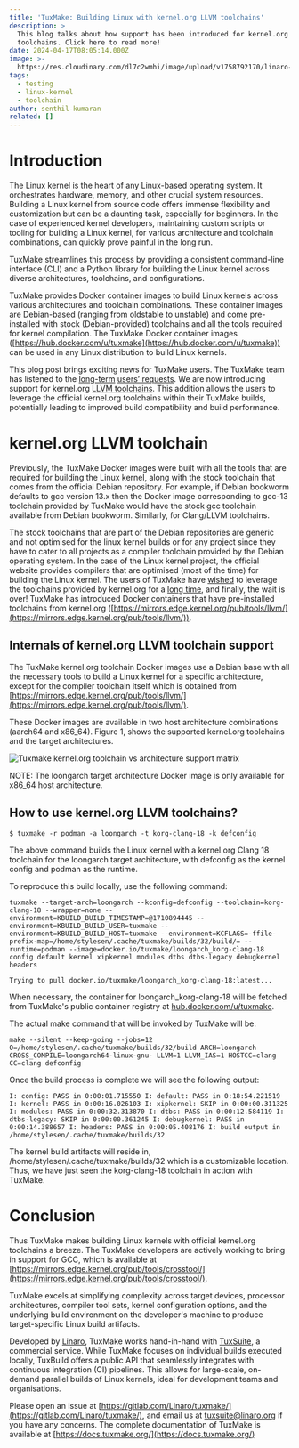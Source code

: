 ```yaml
---
title: 'TuxMake: Building Linux with kernel.org LLVM toolchains'
description: >
  This blog talks about how support has been introduced for kernel.org LLVM
  toolchains. Click here to read more!
date: 2024-04-17T08:05:14.000Z
image: >-
  https://res.cloudinary.com/dl7c2wmhi/image/upload/v1758792170/linaro-website/images/blog/Tech_Background
tags:
  - testing
  - linux-kernel
  - toolchain
author: senthil-kumaran
related: []
---
```


# Introduction

The Linux kernel is the heart of any Linux-based operating system. It orchestrates hardware, memory, and other crucial system resources. Building a Linux kernel from source code offers immense flexibility and customization but can be a daunting task, especially for beginners. In the case of experienced kernel developers, maintaining custom scripts or tooling for building a Linux kernel, for various architecture and toolchain combinations, can quickly prove painful in the long run.

TuxMake streamlines this process by providing a consistent command-line interface (CLI) and a Python library for building the Linux kernel across diverse architectures, toolchains, and configurations.

TuxMake provides Docker container images to build Linux kernels across various architectures and toolchain combinations. These container images are Debian-based (ranging from oldstable to unstable) and come pre-installed with stock (Debian-provided) toolchains and all the tools required for kernel compilation. The TuxMake Docker container images ([https://hub.docker.com/u/tuxmake](https://hub.docker.com/u/tuxmake)) can be used in any Linux distribution to build Linux kernels.

This blog post brings exciting news for TuxMake users. The TuxMake team has listened to the [long-term](https://gitlab.com/Linaro/tuxmake/-/issues/99) [users’ requests](https://gitlab.com/Linaro/tuxmake/-/issues/215). We are now introducing support for kernel.org [LLVM toolchains](https://mirrors.edge.kernel.org/pub/tools/llvm/). This addition allows the users to leverage the official kernel.org toolchains within their TuxMake builds, potentially leading to improved build compatibility and build performance.

# kernel.org LLVM toolchain

Previously, the TuxMake Docker images were built with all the tools that are required for building the Linux kernel, along with the stock toolchain that comes from the official Debian repository. For example, if Debian bookworm defaults to gcc version 13.x then the Docker image corresponding to gcc-13 toolchain provided by TuxMake would have the stock gcc toolchain available from Debian bookworm. Similarly, for Clang/LLVM toolchains.

The stock toolchains that are part of the Debian repositories are generic and not optimised for the linux kernel builds or for any project since they have to cater to all projects as a compiler toolchain provided by the Debian operating system. In the case of the Linux kernel project, the official website provides compilers that are optimised (most of the time) for building the Linux kernel. The users of TuxMake have [wished](https://gitlab.com/Linaro/tuxmake/-/issues/215) to leverage the toolchains provided by kernel.org for a [long time](https://gitlab.com/Linaro/tuxmake/-/issues/99), and finally, the wait is over! TuxMake has introduced  Docker containers that have pre-installed toolchains from kernel.org ([https://mirrors.edge.kernel.org/pub/tools/llvm/](https://mirrors.edge.kernel.org/pub/tools/llvm/)).

## Internals of kernel.org LLVM toolchain support

The TuxMake kernel.org toolchain Docker images use a Debian base with all the necessary tools to build a Linux kernel for a specific architecture, except for the compiler toolchain itself which is obtained from [https://mirrors.edge.kernel.org/pub/tools/llvm/](https://mirrors.edge.kernel.org/pub/tools/llvm/).

These Docker images are available in two host architecture combinations (aarch64 and x86\_64). Figure 1, shows the supported kernel.org toolchains and the target architectures.

![Tuxmake kernel.org toolchain vs architecture support matrix](/linaro-website/images/blog/figure-1-tuxmake-blog)

NOTE: The loongarch target architecture Docker image is only available for x86\_64 host architecture.

## How to use  kernel.org LLVM toolchains?

`$ tuxmake -r podman -a loongarch -t korg-clang-18 -k defconfig`

The above command builds the Linux kernel with a kernel.org Clang 18 toolchain for the loongarch target architecture, with defconfig as the kernel config and podman as the runtime.

To reproduce this build locally, use the following command:

`tuxmake --target-arch=loongarch --kconfig=defconfig --toolchain=korg-clang-18 --wrapper=none --environment=KBUILD_BUILD_TIMESTAMP=@1710894445 --environment=KBUILD_BUILD_USER=tuxmake --environment=KBUILD_BUILD_HOST=tuxmake --environment=KCFLAGS=-ffile-prefix-map=/home/stylesen/.cache/tuxmake/builds/32/build/= --runtime=podman --image=docker.io/tuxmake/loongarch_korg-clang-18 config default kernel xipkernel modules dtbs dtbs-legacy debugkernel headers`

`Trying to pull docker.io/tuxmake/loongarch_korg-clang-18:latest...`

When necessary, the container for loongarch\_korg-clang-18 will be fetched from TuxMake's public container registry at [hub.docker.com/u/tuxmake](https://hub.docker.com/u/tuxmake).

The actual make command that will be invoked by TuxMake will be:

`make --silent --keep-going --jobs=12 O=/home/stylesen/.cache/tuxmake/builds/32/build ARCH=loongarch CROSS_COMPILE=loongarch64-linux-gnu- LLVM=1 LLVM_IAS=1 HOSTCC=clang CC=clang defconfig`

Once the build process is complete we will see the following output:

`I: config: PASS in 0:00:01.715550
I: default: PASS in 0:18:54.221519
I: kernel: PASS in 0:00:16.026103
I: xipkernel: SKIP in 0:00:00.311325
I: modules: PASS in 0:00:32.313870
I: dtbs: PASS in 0:00:12.584119
I: dtbs-legacy: SKIP in 0:00:00.361245
I: debugkernel: PASS in 0:00:14.388657
I: headers: PASS in 0:00:05.408176
I: build output in /home/stylesen/.cache/tuxmake/builds/32`

The kernel build artifacts will reside in, /home/stylesen/.cache/tuxmake/builds/32 which is a customizable location. Thus, we have just seen the korg-clang-18 toolchain in action with TuxMake.

# Conclusion

Thus TuxMake makes building Linux kernels with official kernel.org toolchains a breeze. The TuxMake developers are actively working to bring in support for GCC, which is available at [https://mirrors.edge.kernel.org/pub/tools/crosstool/](https://mirrors.edge.kernel.org/pub/tools/crosstool/).

TuxMake excels at simplifying complexity across target devices, processor architectures, compiler tool sets, kernel configuration options, and the underlying build environment on the developer's machine to produce target-specific Linux build artifacts.

Developed by [Linaro](https://www.linaro.org/), TuxMake works hand-in-hand with [TuxSuite](https://docs.tuxsuite.com/), a commercial service. While TuxMake focuses on individual builds executed locally, TuxBuild offers a public API that seamlessly integrates with continuous integration (CI) pipelines. This allows for large-scale, on-demand parallel builds of Linux kernels, ideal for development teams and organisations.

Please open an issue at [https://gitlab.com/Linaro/tuxmake/](https://gitlab.com/Linaro/tuxmake/), and email us at tuxsuite@linaro.org if you have any concerns. The complete documentation of TuxMake is available at [https://docs.tuxmake.org/](https://docs.tuxmake.org/)
